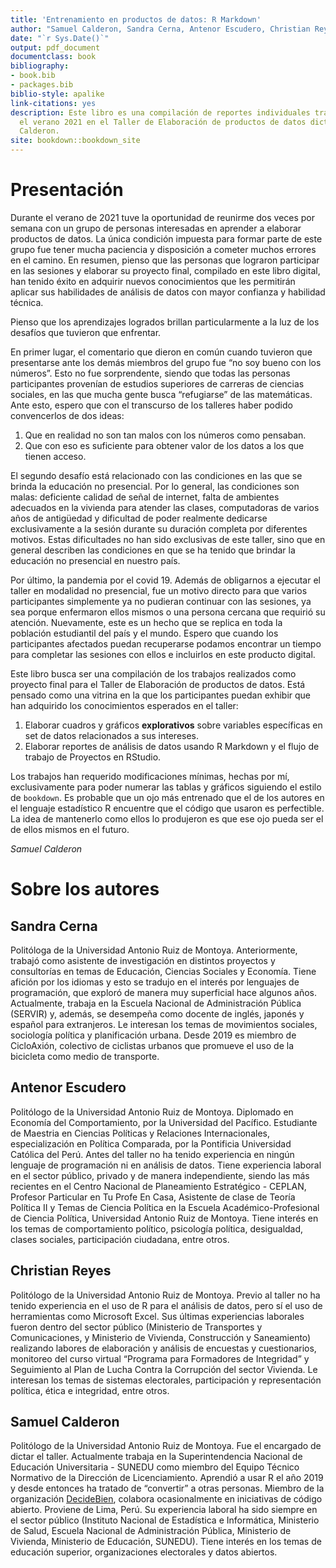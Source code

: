 ```yaml
--- 
title: 'Entrenamiento en productos de datos: R Markdown'
author: "Samuel Calderon, Sandra Cerna, Antenor Escudero, Christian Reyes"
date: "`r Sys.Date()`"
output: pdf_document
documentclass: book
bibliography:
- book.bib
- packages.bib
biblio-style: apalike
link-citations: yes
description: Este libro es una compilación de reportes individuales trabajados durante
  el verano 2021 en el Taller de Elaboración de productos de datos dictado por Samuel
  Calderon.
site: bookdown::bookdown_site
---
```


# Presentación {-}

Durante el verano de 2021 tuve la oportunidad de reunirme dos veces por semana con un grupo de personas interesadas en aprender a elaborar productos de datos. La única condición impuesta para formar parte de este grupo fue tener mucha paciencia y disposición a cometer muchos errores en el camino. En resumen, pienso que las personas que lograron participar en las sesiones y elaborar su proyecto final, compilado en este libro digital, han tenido éxito en adquirir nuevos conocimientos que les permitirán aplicar sus habilidades de análisis de datos con mayor confianza y habilidad técnica. 

Pienso que los aprendizajes logrados brillan particularmente a la luz de los desafíos que tuvieron que enfrentar. 

En primer lugar, el comentario que dieron en común cuando tuvieron que presentarse ante los demás miembros del grupo fue "no soy bueno con los números". Esto no fue sorprendente, siendo que todas las personas participantes provenían de estudios superiores de carreras de ciencias sociales, en las que mucha gente busca "refugiarse" de las matemáticas. Ante esto, espero que con el transcurso de los talleres haber podido convencerlos de dos ideas:

1. Que en realidad no son tan malos con los números como pensaban.
2. Que con eso es suficiente para obtener valor de los datos a los que tienen acceso.

El segundo desafío está relacionado con las condiciones en las que se brinda la educación no presencial. Por lo general, las condiciones son malas: deficiente calidad de señal de internet, falta de ambientes adecuados en la vivienda para atender las clases, computadoras de varios años de antigüedad y dificultad de poder realmente dedicarse exclusivamente a la sesión durante su duración completa por diferentes motivos. Estas dificultades no han sido exclusivas de este taller, sino que en general describen las condiciones en que se ha tenido que brindar la educación no presencial en nuestro país.

Por último, la pandemia por el covid 19. Además de obligarnos a ejecutar el taller en modalidad no presencial, fue un motivo directo para que varios participantes simplemente ya no pudieran continuar con las sesiones, ya sea porque enfermaron ellos mismos o una persona cercana que requirió su atención. Nuevamente, este es un hecho que se replica en toda la población estudiantil del país y el mundo. Espero que cuando los participantes afectados puedan recuperarse podamos encontrar un tiempo para completar las sesiones con ellos e incluirlos en este producto digital.

Este libro busca ser una compilación de los trabajos realizados como proyecto final para el Taller de Elaboración de productos de datos. Está pensado como una vitrina en la que los participantes puedan exhibir que han adquirido los conocimientos esperados en el taller:

1. Elaborar cuadros y gráficos **explorativos** sobre variables específicas en set de datos relacionados a sus intereses.
2. Elaborar reportes de análisis de datos usando R Markdown y el flujo de trabajo de Proyectos en RStudio.

Los trabajos han requerido modificaciones mínimas, hechas por mí, exclusivamente para poder numerar las tablas y gráficos siguiendo el estilo de `bookdown`. Es probable que un ojo más entrenado que el de los autores en el lenguaje estadístico R encuentre que el código que usaron es perfectible. La idea de mantenerlo como ellos lo produjeron es que ese ojo pueda ser el de ellos mismos en el futuro.

*Samuel Calderon*

# Sobre los autores {-}

<!-- ## Isabel Calderon {-} -->

<!-- Experiencia previa con código: -->
<!-- Experiencia previa de análisis de datos: -->
<!-- Formación profesional: -->
<!-- Región de la que proviene: -->
<!-- Experiencia laboral: -->
<!-- Temas de interés: -->

## Sandra Cerna {-}

Politóloga de la Universidad Antonio Ruiz de Montoya. Anteriormente, trabajó como asistente de investigación en distintos proyectos y consultorías en temas de Educación, Ciencias Sociales y Economía. Tiene afición por los idiomas y esto se tradujo en el interés por lenguajes de programación, que exploró de manera muy superficial hace algunos años. Actualmente, trabaja en la Escuela Nacional de Administración Pública (SERVIR) y, además, se desempeña como docente de inglés, japonés y español para extranjeros. Le interesan los temas de movimientos sociales, sociología política y planificación urbana. Desde 2019 es miembro de CicloAxión, colectivo de ciclistas urbanos que promueve el uso de la bicicleta como medio de transporte. 

## Antenor Escudero {-}

Politólogo de la Universidad Antonio Ruiz de Montoya. Diplomado en Economía del Comportamiento, por la Universidad del Pacífico. Estudiante de Maestria en Ciencias Políticas y Relaciones Internacionales, especialización en Política Comparada, por la Pontificia Universidad Católica del Perú. Antes del taller no ha tenido experiencia en ningún lenguaje de programación ni en análisis de datos. Tiene experiencia laboral en el sector público, privado y de manera independiente, siendo las más recientes en el Centro Nacional de Planeamiento Estratégico - CEPLAN, Profesor Particular en Tu Profe En Casa, Asistente de clase de Teoría Política II y Temas de Ciencia Política en la Escuela Académico-Profesional de Ciencia Política, Universidad Antonio Ruiz de Montoya. Tiene interés en los temas de comportamiento político, psicología política, desigualdad, clases sociales, participación ciudadana, entre otros.

## Christian Reyes {-}

Politólogo de la Universidad Antonio Ruiz de Montoya. Previo al taller no ha tenido experiencia en el uso de R para el análisis de datos, pero sí el uso de herramientas como Microsoft Excel. Sus últimas experiencias laborales fueron dentro del sector público (Ministerio de Transportes y Comunicaciones, y Ministerio de Vivienda, Construcción y Saneamiento) realizando labores de elaboración y análisis de encuestas y cuestionarios,  monitoreo del curso virtual “Programa para Formadores de Integridad” y Seguimiento al Plan de Lucha Contra la Corrupción del sector Vivienda. Le interesan los temas de sistemas electorales, participación y representación política, ética e integridad, entre otros.

## Samuel Calderon {-}

Politólogo de la Universidad Antonio Ruiz de Montoya. Fue el encargado de dictar el taller. Actualmente trabaja en la Superintendencia Nacional de Educación Universitaria - SUNEDU como miembro del Equipo Técnico Normativo de la Dirección de Licenciamiento. Aprendió a usar R el año 2019 y desde entonces ha tratado de "convertir" a otras personas. Miembro de la organización [DecideBien](https://github.com/DecideBienpe), colabora ocasionalmente en iniciativas de código abierto. Proviene de Lima, Perú. Su experiencia laboral ha sido siempre en el sector público (Instituto Nacional de Estadística e Informática, Ministerio de Salud, Escuela Nacional de Administración Pública, Ministerio de Vivienda, Ministerio de Educación, SUNEDU). Tiene interés en los temas de educación superior, organizaciones electorales y datos abiertos.




